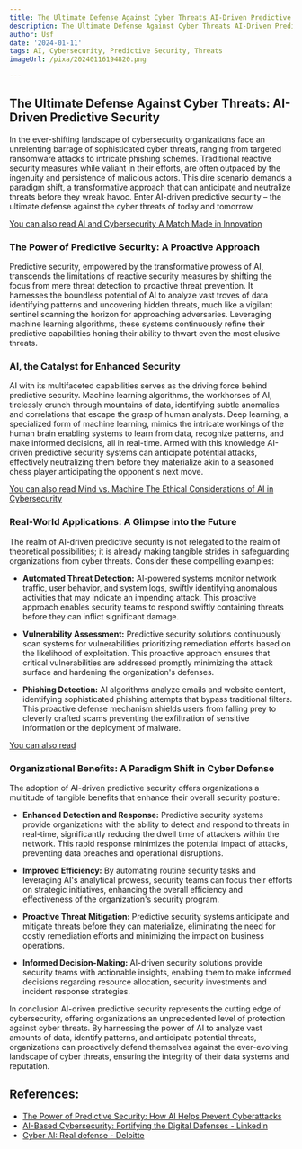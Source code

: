 ```yaml
---
title: The Ultimate Defense Against Cyber Threats AI-Driven Predictive Security
description: The Ultimate Defense Against Cyber Threats AI-Driven Predictive Security
author: Usf
date: '2024-01-11'
tags: AI, Cybersecurity, Predictive Security, Threats
imageUrl: /pixa/20240116194820.png

---
```

## The Ultimate Defense  Against  Cyber Threats: AI-Driven Predictive Security

In the ever-shifting  landscape of cybersecurity  organizations face an unrelenting barrage of sophisticated cyber  threats, ranging from targeted ransomware attacks  to intricate phishing schemes. Traditional reactive security measures while valiant in their efforts, are often outpaced by the  ingenuity and  persistence of malicious actors. This dire scenario demands a paradigm shift, a transformative approach that can anticipate and neutralize threats before they wreak havoc. Enter AI-driven predictive security – the ultimate defense  against the  cyber threats  of today and tomorrow.

[You can also  read AI and Cybersecurity A Match Made in Innovation](AI%20and%20Cybersecurity%20A%20Match%20Made%20in%20Innovation)


### The Power  of Predictive Security: A Proactive Approach

Predictive security, empowered by the transformative prowess of AI, transcends the limitations of reactive security measures by shifting the focus  from mere threat detection to proactive threat  prevention. It harnesses the boundless potential of AI to analyze vast troves of data identifying patterns and uncovering hidden threats, much like a vigilant sentinel scanning the horizon  for approaching adversaries. Leveraging machine learning algorithms, these systems continuously refine their predictive capabilities honing their ability to thwart even the most elusive threats.

### AI,  the Catalyst for Enhanced Security

AI with its multifaceted capabilities serves as the driving force behind predictive security. Machine learning  algorithms, the workhorses of AI, tirelessly  crunch through mountains of data,  identifying subtle anomalies and correlations that  escape the grasp of human analysts. Deep  learning, a specialized form of machine  learning, mimics the intricate workings of the human brain enabling systems to learn  from data, recognize patterns, and make informed decisions, all in  real-time. Armed  with this knowledge AI-driven predictive security systems can anticipate potential attacks, effectively neutralizing them before they materialize akin to a seasoned chess player  anticipating the  opponent's next move.

[You can also read Mind vs. Machine The Ethical Considerations of AI in Cybersecurity](Mind%20vs.%20Machine%20The%20Ethical%20Considerations%20of%20AI%20in%20Cybersecurity)


### Real-World Applications: A Glimpse into the Future

The realm of AI-driven predictive  security is not  relegated to the realm of theoretical possibilities; it is already making  tangible  strides in safeguarding organizations from cyber threats. Consider  these compelling examples:

- **Automated Threat Detection:** AI-powered systems monitor network traffic, user behavior, and system logs,  swiftly identifying anomalous activities that may indicate an impending attack. This proactive approach enables security  teams to respond swiftly containing threats before they can inflict significant damage.

- **Vulnerability Assessment:** Predictive security  solutions continuously  scan systems for vulnerabilities  prioritizing remediation  efforts based on the  likelihood of exploitation. This proactive approach ensures that critical vulnerabilities are addressed promptly minimizing the attack surface and hardening the organization's  defenses.

- **Phishing Detection:** AI algorithms analyze emails and website content, identifying sophisticated phishing attempts that bypass traditional  filters. This proactive defense mechanism shields users from falling prey to cleverly crafted  scams preventing the exfiltration of sensitive information or the deployment of malware.

[You can also read ]()


### Organizational Benefits: A Paradigm Shift in Cyber Defense

The adoption of AI-driven predictive security offers organizations a  multitude of tangible benefits that enhance their overall security posture:

- **Enhanced Detection and Response:** Predictive security systems provide organizations  with the ability to detect and respond to threats in real-time,  significantly reducing the dwell time of attackers within  the  network. This rapid response minimizes the potential impact of attacks, preventing data breaches and operational disruptions.

- **Improved  Efficiency:**  By automating routine security tasks and  leveraging AI's analytical prowess, security teams can  focus their efforts on strategic initiatives, enhancing the overall  efficiency  and effectiveness of  the organization's security program.

- **Proactive  Threat Mitigation:** Predictive  security systems anticipate and  mitigate threats before they can materialize,  eliminating the need for costly remediation efforts and  minimizing the impact on business operations.

- **Informed Decision-Making:**  AI-driven security solutions  provide  security teams with  actionable insights, enabling them to make informed decisions regarding resource allocation, security investments and incident response strategies.

In conclusion AI-driven predictive security represents the cutting edge of cybersecurity, offering organizations an unprecedented  level of protection against cyber threats. By harnessing the power of AI to analyze vast amounts of  data,  identify patterns, and anticipate potential threats, organizations can proactively defend themselves against the ever-evolving landscape of cyber threats, ensuring the integrity of their data systems and reputation.

## References:
- [The Power of Predictive Security: How AI Helps Prevent Cyberattacks](https://ecstech.com/ecs-insight/blog/the-power-of-predictive-security-how-ai-helps-prevent-cyberattacks/)
- [AI-Based Cybersecurity: Fortifying the Digital Defenses - LinkedIn](https://www.linkedin.com/pulse/ai-based-cybersecurity-fortifying-digital-defenses-sunil-tripathy)
- [Cyber AI: Real defense - Deloitte](https://www2.deloitte.com/uk/en/insights/focus/tech-trends/2022/future-of-cybersecurity-and-ai.html)
